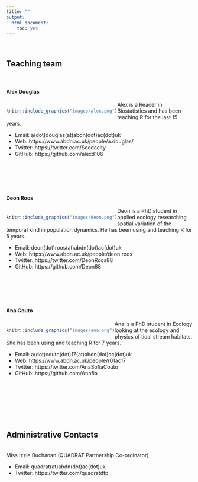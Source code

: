 ```yaml
---
title: ""
output: 
  html_document:
    toc: yes
---
```

<br>

## Teaching team

<br>

#### Alex Douglas
<div style= "float:left;position: relative; top: 5px;">
```r
knitr::include_graphics("images/alex.png")
```
</div>

Alex is a Reader in Biostatistics and has been teaching R for the last 15 years. 

- Email: a(dot)douglas(at)abdn(dot)ac(dot)uk
- Web: https://www.abdn.ac.uk/people/a.douglas/
- Twitter: https://twitter.com/Scedacity
- GitHub: https://github.com/alexd106

<br><br><br><br>

#### Deon Roos  
<div style= "float:left;position: relative; top: 5px;">
```r
knitr::include_graphics("images/deon.png")
```
</div>

Deon is a PhD student in applied ecology researching spatial variation of the temporal kind in population dynamics. He has been using and teaching R for 5 years. 

- Email: deon(dot)roos(at)abdn(dot)ac(dot)uk
- Web: https://www.abdn.ac.uk/people/deon.roos
- Twitter: https://twitter.com/DeonRoos88
- GitHub: https://github.com/Deon88

<br><br><br><br>

#### Ana Couto
<div style= "float:left;position: relative; top: 5px;">
```r
knitr::include_graphics("images/ana.png")
```
</div>


Ana is a PhD student in Ecology looking at the ecology and physics of tidal stream habitats. She has been using and teaching R for 7 years. 

- Email: a(dot)couto(dot)17(at)abdn(dot)ac(dot)uk
- Web: https://www.abdn.ac.uk/people/r01ac17
- Twitter: https://twitter.com/AnaSofiaCouto
- GitHub:  https://github.com/Anofia

<br><br><br><br><br><br>

## Administrative Contacts  
<br>
Miss Izzie Buchanan (QUADRAT Partnership Co-ordinator)

- Email: quadrat(at)abdn(dot)ac(dot)uk
- Twitter: https://twitter.com/quadratdtp
